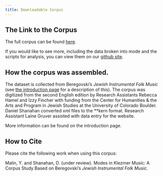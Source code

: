 ```yaml
---
title: Downloadable Corpus
---
```


## The Link to the Corpus 

The full corpus can be found [here](https://github.com/shanahdt/mode_in_klezmer/tree/main/corpus). 

If you would like to see more, including the data broken into mode and the scripts for analysis, you can view them  on our [github site](https://github.com/shanahdt/mode_in_klezmer).


## How the corpus was assembled.

The dataset is collected from Beregovski’s _Jewish Instrumental Folk Music_ (see [the introduction page](introduction.qmd) for a description of this). The corpus was digitized from the second English edition by Research Assistants Rebecca Hamel and Izzy Fincher with funding from the Center for Humanities & the Arts and Program in Jewish Studies at the University of Colorado Boulder. Daniel Shanahan converted xml files to the **kern format. Research Assistant Laine Gruver assisted with data entry for the website.

More information can be found on the introduction page.

## How to Cite

Please cite the following work when using this corpus:

Malin, Y. and Shanahan, D. (under review). Modes in Klezmer Music: A Corpus Study Based on Beregovski’s *Jewish Instrumental Folk Music*.

